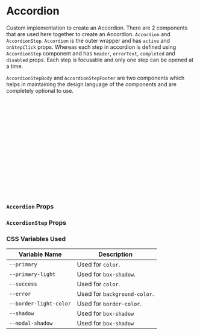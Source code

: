 
<Meta of={AccordionStories} />

# Accordion

Custom implementation to create an Accordion. There are 2 components that are used here together to create an Accordion.
`Accordion` and `AccordionStep`. `Accordion` is the outer wrapper and has `active` and `onStepClick` props.
Whereas each step in accordion is defined using `AccordionStep` component and has `header`, `errorText`, `completed`
and `disabled` props. Each step is focusable and only one step can be opened at a time.

`AccordionStepBody` and `AccordionStepFooter` are two components which helps in maintaining the design language of
the components and are completely optional to use.

<Canvas of={AccordionStories.Default} className="canvas-background"/>

```jsx
import { Accordion, AccordionStep } from 'no-frills-ui';

// Render
<Accordion>
    <AccordionStep header='Welcome'>
        Dummy content for Welcome step
    </AccordionStep>
    <AccordionStep header='Basic Details' completed>
        Dummy content for Basic Details step
    </AccordionStep>
    <AccordionStep header='Personalisation' errorText='3 Errors' disabled>
        Dummy content for Personalisation step
    </AccordionStep>
    <AccordionStep header='Verification'>
        Dummy content for Verification step
    </AccordionStep>
</Accordion>
```

### `Accordion` Props

<Controls of={AccordionStories.AccordionProps} />

### `AccordionStep` Props

<Controls of={AccordionStepStories.AccordionStepProps} />

### CSS Variables Used

| Variable Name | Description |
| ------------- | ----------- |
| `--primary` | Used for `color`. |
| `--primary-light` | Used for `box-shadow`. |
| `--success` | Used for `color`. |
| `--error` | Used for `background-color`. |
| `--border-light-color` | Used for `border-color`. |
| `--shadow` | Used for `box-shadow` |
| `--modal-shadow` | Used for `box-shadow` |
